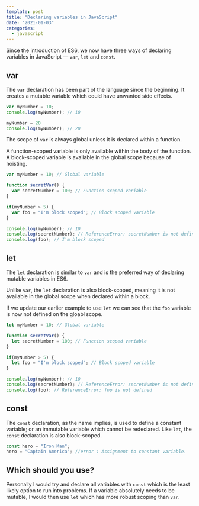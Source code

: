 ```yaml
---
template: post
title: "Declaring variables in JavaScript"
date: "2021-01-03"
categories:
  - javascript
---
```


Since the introduction of ES6, we now have three ways of declaring variables in JavaScript — `var`, `let` and `const`.

## var

The `var` declaration has been part of the language since the beginning. It creates a mutable variable which could have unwanted side effects.

```javascript
var myNumber = 10;
console.log(myNumber); // 10

myNumber = 20
console.log(myNumber); // 20
```

The scope of `var` is always global unless it is declared within a function.

A function-scoped variable is only available within the body of the function. A block-scoped variable is available in the global scope because of hoisting.

```javascript
var myNumber = 10; // Global variable

function secretVar() {
  var secretNumber = 100; // Function scoped variable
}

if(myNumber > 5) {
  var foo = "I'm block scoped"; // Block scoped variable
}

console.log(myNumber); // 10
console.log(secretNumber); // ReferenceError: secretNumber is not defined
console.log(foo); // I'm block scoped
```

## let

The `let` declaration is similar to `var` and is the preferred way of declaring mutable variables in ES6.

Unlike `var`, the `let` declaration is also block-scoped, meaning it is not available in the global scope when declared within a block.

If we update our earlier example to use `let` we can see that the `foo` variable is now not defined on the gloabl scope.

```javascript
let myNumber = 10; // Global variable

function secretVar() {
  let secretNumber = 100; // Function scoped variable
}

if(myNumber > 5) {
  let foo = "I'm block scoped"; // Block scoped variable
}

console.log(myNumber); // 10
console.log(secretNumber); // ReferenceError: secretNumber is not defined
console.log(foo); // ReferenceError: foo is not defined
```

## const

The `const` declaration, as the name implies, is used to define a constant variable; or an immutable variable which cannot be redeclared. Like `let`, the `const` declaration is also block-scoped.

```javascript
const hero = "Iron Man";
hero = "Captain America"; //error : Assignment to constant variable.
```

## Which should you use?

Personally I would try and declare all variables with `const` which is the least likely option to run into problems. If a variable absolutely needs to be mutable, I would then use `let` which has more robust scoping than `var`.

